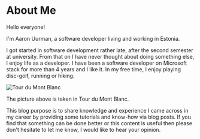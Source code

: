 # About Me

Hello everyone!

<div style={{ padding: '20px 0 30px 0'}}>

I'm Aaron Uurman, a software developer living and working in Estonia.

I got started in software development rather late,
after the second semester at university.
From that on I have never thought about doing something else,
I enjoy life as a developer. 
I have been a software developer on Microsoft stack for more than 4 years and I like it.
In my free time, I enjoy playing disc-golf, running or hiking.

<div style={{ margin: '30px 0'}}>

![Tour du Mont Blanc](./mont_blanc.jpg)

</div>

The picture above is taken in Tour du Mont Blanc.

This blog purpose is to share knowledge and experience 
I came across in my career by providing some tutorials and know-how via blog posts.
If you find that something can be done better or 
this content is useful then please don't hesitate to let me know, 
I would like to hear your opinion.
</div>